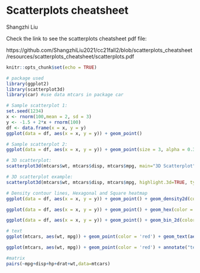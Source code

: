 # Scatterplots cheatsheet

Shangzhi Liu

Check the link to see the scatterplots cheatsheet pdf file:

https://github.com/ShangzhiLiu2021/cc21fall2/blob/scatterplots_cheatsheet/resources/scatterplots_cheatsheet/scatterplots.pdf

```r
knitr::opts_chunk$set(echo = TRUE)
```


```r
# package used
library(ggplot2)
library(scatterplot3d)
library(car) #use data mtcars in package car

# Sample scatterplot 1:
set.seed(1234)
x <- rnorm(100,mean = 2, sd = 3)
y <- -1.5 + 2*x + rnorm(100)
df <- data.frame(x = x, y = y)
ggplot(data = df, aes(x = x, y = y)) + geom_point()

# Sample scatterplot 2:
ggplot(data = df, aes(x = x, y = y)) + geom_point(size = 3, alpha = 0.3, shape = 15, color = "blue", stroke = 0.3)

# 3D scatterplot:
scatterplot3d(mtcars$wt, mtcars$disp, mtcars$mpg, main="3D Scatterplot")

# 3D scatterplot example:
scatterplot3d(mtcars$wt, mtcars$disp, mtcars$mpg, highlight.3d=TRUE, type="h", main="3D Scatterplot")

# Density contour lines, Hexagonal and Square heatmap 
ggplot(data = df, aes(x = x, y = y)) + geom_point() + geom_density2d(color = "red")

ggplot(data = df, aes(x = x, y = y)) + geom_point() + geom_hex(color = "red", bins = 30)

ggplot(data = df, aes(x = x, y = y)) + geom_point() + geom_bin_2d(color = "red", bins = 30)

# text
ggplot(mtcars, aes(wt, mpg)) + geom_point(color = 'red') + geom_text(aes(wt, mpg, label = rownames(mtcars)))

ggplot(mtcars, aes(wt, mpg)) + geom_point(color = 'red') + annotate("text", x = 3.840, y = 13.3, label = "Camaro Z28") + annotate("text", x = 1.935, y = 27.3, label = "Fiat X1-9")

#matrix
pairs(~mpg+disp+hp+drat+wt,data=mtcars)
```

